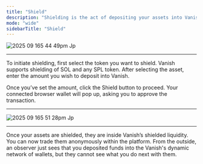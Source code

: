 ```yaml
---
title: "Shield"
description: "Shielding is the act of depositing your assets into Vanish’s shielded pool. "
mode: "wide"
sidebarTitle: "Shield"
---
```


![2025 09 165 44 49pm Jp](/images/2025-09-165.44.49pm.jpg)

---

To initiate shielding, first select the token you want to shield. Vanish supports shielding of SOL and any SPL token. After selecting the asset, enter the amount you wish to deposit into Vanish.

Once you’ve set the amount, click the Shield button to proceed. Your connected browser wallet will pop up, asking you to approve the transaction.

---

![2025 09 165 51 28pm Jp](/images/2025-09-165.51.28pm.jpg)

---

Once your assets are shielded, they are inside Vanish’s shielded liquidity. You can now trade them anonymously within the platform. From the outside, an observer just sees that you deposited funds into the Vanish's dynamic network of wallets, but they cannot see what you do next with them.